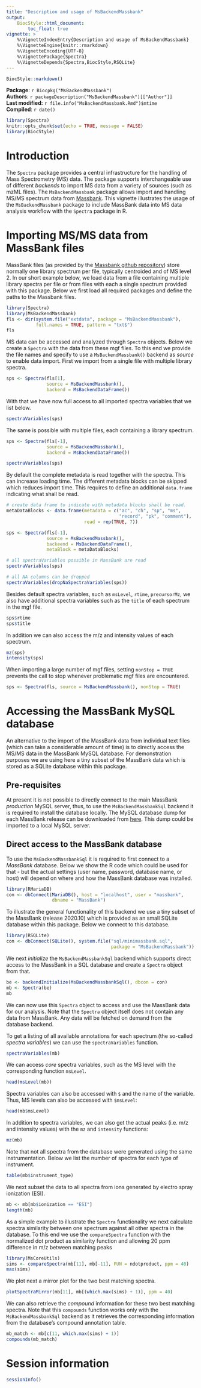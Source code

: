```yaml
---
title: "Description and usage of MsBackendMassbank"
output:
    BiocStyle::html_document:
        toc_float: true
vignette: >
    %\VignetteIndexEntry{Description and usage of MsBackendMassbank}
    %\VignetteEngine{knitr::rmarkdown}
    %\VignetteEncoding{UTF-8}
    %\VignettePackage{Spectra}
    %\VignetteDepends{Spectra,BiocStyle,RSQLite}
---
```


```r
BiocStyle::markdown()
```

**Package**: `r Biocpkg("MsBackendMassbank")`<br />
**Authors**: `r packageDescription("MsBackendMassbank")[["Author"]] `<br />
**Last modified:** `r file.info("MsBackendMassbank.Rmd")$mtime`<br />
**Compiled**: `r date()`

```r
library(Spectra)
knitr::opts_chunk$set(echo = TRUE, message = FALSE)
library(BiocStyle)
```

# Introduction

The `Spectra` package provides a central infrastructure for the handling of Mass
Spectrometry (MS) data. The package supports interchangeable use of different
*backends* to import MS data from a variety of sources (such as mzML files). The
`MsBackendMassbank` package allows import and handling MS/MS spectrum data from
[Massbank](https://massbank.eu/MassBank/). This vignette illustrates the usage
of the `MsBackendMassbank` package to include MassBank data into MS data
analysis workflow with the `Spectra` package in R.


# Importing MS/MS data from MassBank files

MassBank files (as provided by the [Massbank github
repository](https://github.com/MassBank/MassBank-data)) store normally one
library spectrum per file, typically centroided and of MS level 2. In our short
example below, we load data from a file containing multiple library spectra per
file or from files with each a single spectrum provided with this package. Below
we first load all required packages and define the paths to the Massbank files.

```r
library(Spectra)
library(MsBackendMassbank)
fls <- dir(system.file("extdata", package = "MsBackendMassbank"),
           full.names = TRUE, pattern = "txt$")
fls
```

MS data can be accessed and analyzed through `Spectra` objects. Below
we create a `Spectra` with the data from these mgf files. To this end
we provide the file names and specify to use a `MsBackendMassbank()`
backend as *source* to enable data import. First we import from a single file
with multiple library spectra.

```r
sps <- Spectra(fls[1],
               source = MsBackendMassbank(),
               backend = MsBackendDataFrame())
```

With that we have now full access to all imported spectra variables
that we list below.

```r
spectraVariables(sps)
```

The same is possible with multiple files, each containing a library
spectrum.

```r
sps <- Spectra(fls[-1],
               source = MsBackendMassbank(),
               backend = MsBackendDataFrame())

spectraVariables(sps)
```

By default the complete metadata is read together with the spectra. This can
increase loading time. The different metadata blocks can be skipped which
reduces import time. This requires to define an additional `data.frame`
indicating what shall be read.


```r
# create data frame to indicate with metadata blocks shall be read.
metaDataBlocks <- data.frame(metadata = c("ac", "ch", "sp", "ms",
                                          "record", "pk", "comment"),
                             read = rep(TRUE, 7))

sps <- Spectra(fls[-1],
               source = MsBackendMassbank(),
               backeend = MsBackendDataFrame(),
               metaBlock = metaDataBlocks)

# all spectraVariables possible in MassBank are read
spectraVariables(sps)

# all NA columns can be dropped
spectraVariables(dropNaSpectraVariables(sps))
```


Besides default spectra variables, such as `msLevel`, `rtime`,
`precursorMz`, we also have additional spectra variables such as the
`title` of each spectrum in the mgf file.

```r
sps$rtime
sps$title
```

In addition we can also access the m/z and intensity values of each
spectrum.

```r
mz(sps)
intensity(sps)
```

When importing a large number of mgf files, setting `nonStop = TRUE`
prevents the call to stop whenever problematic mgf files are
encountered.

```r
sps <- Spectra(fls, source = MsBackendMassbank(), nonStop = TRUE)
```

# Accessing the MassBank MySQL database

An alternative to the import of the MassBank data from individual text files
(which can take a considerable amount of time) is to directly access the MS/MS
data in the MassBank MySQL database. For demonstration purposes we are using
here a tiny subset of the MassBank data which is stored as a SQLite database
within this package.

## Pre-requisites

At present it is not possible to directly connect to the main MassBank
*production* MySQL server, thus, to use the `MsBackendMassbankSql` backend it is
required to install the database locally. The MySQL database dump for each
MassBank release can be downloaded from [here](). This dump could be imported to
a local MySQL server.


## Direct access to the MassBank database

To use the `MsBackendMassbankSql` it is required to first connect to a
*MassBank* database. Below we show the R code which could be used for that - but
the actual settings (user name, password, database name, or host) will depend on
where and how the MassBank database was installed.

```r
library(RMariaDB)
con <- dbConnect(MariaDB(), host = "localhost", user = "massbank",
                 dbname = "MassBank")
```

To illustrate the general functionality of this backend we use a tiny subset of
the MassBank (release 2020.10) which is provided as an small SQLite database
within this package. Below we connect to this database.

```r
library(RSQLite)
con <- dbConnect(SQLite(), system.file("sql/minimassbank.sql",
                                       package = "MsBackendMassbank"))
```

We next *initialize* the `MsBackendMassbankSql` backend which supports direct
access to the MassBank in a SQL database and create a `Spectra` object from
that.

```r
be <- backendInitialize(MsBackendMassbankSql(), dbcon = con)
mb <- Spectra(be)
mb
```

We can now use this `Spectra` object to access and use the MassBank data for our
analysis. Note that the `Spectra` object itself does not contain any data from
MassBank. Any data will be fetched on demand from the database backend.

To get a listing of all available annotations for each spectrum (the so-called
*spectra variables*) we can use the `spectraVariables` function.

```r
spectraVariables(mb)
```

We can access *core* spectra variables, such as the MS level with the
corresponding function `msLevel`.

```r
head(msLevel(mb))
```

Spectra variables can also be accessed with `$` and the name of the
variable. Thus, MS levels can also be accessed with `$msLevel`:

```r
head(mb$msLevel)
```

In addition to spectra variables, we can also get the actual peaks (i.e. m/z and
intensity values) with the `mz` and `intensity` functions:

```r
mz(mb)
```

Note that not all spectra from the database were generated using the same
instrumentation. Below we list the number of spectra for each type of
instrument.

```r
table(mb$instrument_type)
```

We next subset the data to all spectra from ions generated by electro spray
ionization (ESI).

```r
mb <- mb[mb$ionization == "ESI"]
length(mb)
```

As a simple example to illustrate the `Spectra` functionality we next calculate
spectra similarity between one spectrum against all other spectra in the
database. To this end we use the `compareSpectra` function with the normalized
dot product as similarity function and allowing 20 ppm difference in m/z between
matching peaks

```r
library(MsCoreUtils)
sims <- compareSpectra(mb[11], mb[-11], FUN = ndotproduct, ppm = 40)
max(sims)
```

We plot next a mirror plot for the two best matching spectra.

```r
plotSpectraMirror(mb[11], mb[(which.max(sims) + 1)], ppm = 40)
```

We can also retrieve the *compound* information for these two best matching
spectra. Note that this `compounds` function works only with the
`MsBackendMassbankSql` backend as it retrieves the corresponding information
from the database's compound annotation table.

```r
mb_match <- mb[c(11, which.max(sims) + 1)]
compounds(mb_match)
```


# Session information

```r
sessionInfo()
```
